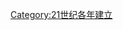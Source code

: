 {{estcat|200|6|1999|2010}}
{{Commons cat|2006 establishments}}
[[Category:21世纪各年建立|Category:21世纪各年建立]]